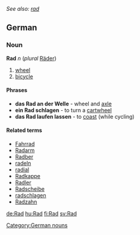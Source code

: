 ''See also: [[rad]]''
==German==
===Noun===
'''Rad''' ''n'' (''plural'' [[Räder]])

# [[wheel]]
# [[bicycle]]

====Phrases====
* '''das Rad an der Welle''' - wheel and [[axle]]
* '''ein Rad schlagen''' - to turn a [[cartwheel]]
* '''das Rad laufen lassen''' - to [[coast]] (while cycling)

====Related terms====
*[[Fahrrad]]
*[[Radarm]]
*[[Radber]]
*[[radeln]]
*[[radial]]
*[[Radkappe]]
*[[Radler]]
*[[Radscheibe]]
*[[radschlagen]]
*[[Radzahn]]

[[Category:German nouns]]

[[de:Rad]]
[[hu:Rad]]
[[fi:Rad]]
[[sv:Rad]]
